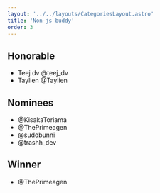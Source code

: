 ```yaml
---
layout: '../../layouts/CategoriesLayout.astro'
title: 'Non-js buddy'
order: 3
---
```


## Honorable

- Teej dv @teej_dv
- Taylien @Taylien

## Nominees

- @KisakaToriama
- @ThePrimeagen
- @sudobunni
- @trashh_dev


## Winner

- @ThePrimeagen